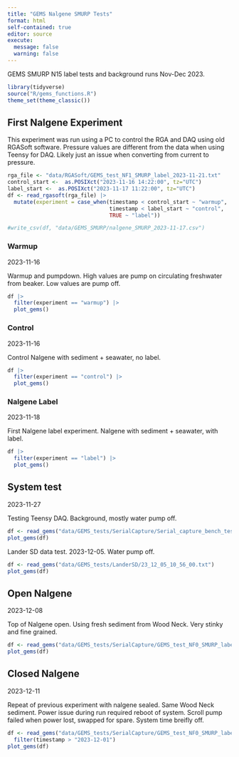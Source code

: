 ```yaml
---
title: "GEMS Nalgene SMURP Tests"
format: html
self-contained: true
editor: source
execute:
  message: false
  warning: false
---
```


GEMS SMURP N15 label tests and background runs Nov-Dec 2023.

```r
library(tidyverse)
source("R/gems_functions.R")
theme_set(theme_classic())
```

## First Nalgene Experiment

This experiment was run using a PC to control the RGA and DAQ using old RGASoft software. 
Pressure values are different from the data when using Teensy for DAQ. Likely just an issue when converting from current to pressure.

```r
rga_file <- "data/RGASoft/GEMS_test_NF1_SMURP_label_2023-11-21.txt"
control_start <-  as.POSIXct("2023-11-16 14:22:00", tz="UTC")
label_start <-  as.POSIXct("2023-11-17 11:22:00", tz="UTC")
df <- read_rgasoft(rga_file) |> 
  mutate(experiment = case_when(timestamp < control_start ~ "warmup",
                                timestamp < label_start ~ "control",
                                TRUE ~ "label"))

#write_csv(df, "data/GEMS_SMURP/nalgene_SMURP_2023-11-17.csv")
```

### Warmup

2023-11-16

Warmup and pumpdown. High values are pump on circulating freshwater from beaker. Low values are pump off.

```r
df |> 
  filter(experiment == "warmup") |> 
  plot_gems()
```
### Control

2023-11-16

Control Nalgene with sediment + seawater, no label. 

```r
df |> 
  filter(experiment == "control") |> 
  plot_gems()
```

### Nalgene Label

2023-11-18

First Nalgene label experiment. Nalgene with sediment + seawater, with label. 

```r
df |> 
  filter(experiment == "label") |> 
  plot_gems()
```

## System test

2023-11-27

Testing Teensy DAQ. Background, mostly water pump off.

```r
df <- read_gems("data/GEMS_tests/SerialCapture/Serial_capture_bench_test2023-11-27.txt")
plot_gems(df)
```

Lander SD data test. 2023-12-05. Water pump off.

```r
df <- read_gems("data/GEMS_tests/LanderSD/23_12_05_10_56_00.txt")
plot_gems(df)
```

## Open Nalgene

2023-12-08

Top of Nalgene open. Using fresh sediment from Wood Neck. Very stinky and fine grained.

```r
df <- read_gems("data/GEMS_tests/SerialCapture/GEMS_test_NF0_SMURP_label_open_2023-12-08.txt")
plot_gems(df)
```

## Closed Nalgene

2023-12-11

Repeat of previous experiment with nalgene sealed. Same Wood Neck sediment. Power issue during run required reboot of system. Scroll pump failed when power lost, swapped for spare. System time breifly off.

```r
df <- read_gems("data/GEMS_tests/SerialCapture/GEMS_test_NF0_SMURP_label_closed_2023-12-11.txt") |> 
  filter(timestamp > "2023-12-01")
plot_gems(df)
```
